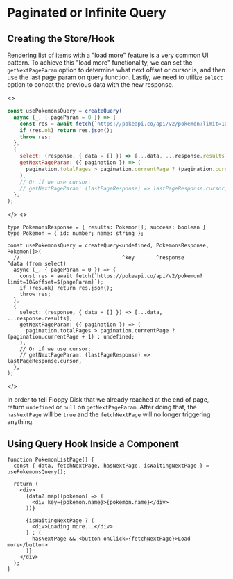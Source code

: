 
# Paginated or Infinite Query

## Creating the Store/Hook

Rendering list of items with a "load more" feature is a very common UI pattern.
To achieve this "load more" functionality, we can set the `getNextPageParam` option to determine what next offset or cursor is,
and then use the last page param on query function.
Lastly, we need to utilize `select` option to concat the previous data with the new response.

<JsOrTs className="pt-5 -mb-3 justify-end">
<>

```jsx {2,9-11}
const usePokemonsQuery = createQuery(
  async (_, { pageParam = 0 }) => {
    const res = await fetch(`https://pokeapi.co/api/v2/pokemon?limit=10&offset=${pageParam}`);
    if (res.ok) return res.json();
    throw res;
  },
  {
    select: (response, { data = [] }) => [...data, ...response.results],
    getNextPageParam: ({ pagination }) => (
      pagination.totalPages > pagination.currentPage ? (pagination.currentPage + 1) : undefined;
    ),
    // Or if we use cursor:
    // getNextPageParam: (lastPageResponse) => lastPageResponse.cursor,
  },
);
```

</>
<>

```tsx {6,13-15}
type PokemonsResponse = { results: Pokemon[]; success: boolean }
type Pokemon = { id: number; name: string };

const usePokemonsQuery = createQuery<undefined, PokemonsResponse, Pokemon[]>(
  //                                 ^key       ^response         ^data (from select)
  async (_, { pageParam = 0 }) => {
    const res = await fetch(`https://pokeapi.co/api/v2/pokemon?limit=10&offset=${pageParam}`);
    if (res.ok) return res.json();
    throw res;
  },
  {
    select: (response, { data = [] }) => [...data, ...response.results],
    getNextPageParam: ({ pagination }) => (
      pagination.totalPages > pagination.currentPage ? (pagination.currentPage + 1) : undefined;
    ),
    // Or if we use cursor:
    // getNextPageParam: (lastPageResponse) => lastPageResponse.cursor,
  },
);
```

</>
</JsOrTs>

In order to tell Floppy Disk that we already reached at the end of page, return `undefined` or `null` on `getNextPageParam`.
After doing that, the `hasNextPage` will be `true` and the `fetchNextPage` will no longer triggering anything.

## Using Query Hook Inside a Component

```tsx {13}
function PokemonListPage() {
  const { data, fetchNextPage, hasNextPage, isWaitingNextPage } = usePokemonsQuery();

  return (
    <div>
      {data?.map((pokemon) => (
        <div key={pokemon.name}>{pokemon.name}</div>
      ))}

      {isWaitingNextPage ? (
        <div>Loading more...</div>
      ) : (
        hasNextPage && <button onClick={fetchNextPage}>Load more</button>
      )}
    </div>
  );
}
```

<Example path="react/infinite-query" />
